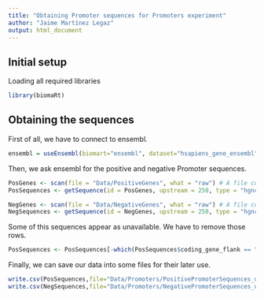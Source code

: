 ```yaml
---
title: "Obtaining Promoter sequences for Promoters experiment"
author: "Jaime Martínez Legaz"
output: html_document
---
```


## Initial setup

Loading all required libraries

```r
library(biomaRt)
```

## Obtaining the sequences

First of all, we have to connect to ensembl.

```r
ensembl = useEnsembl(biomart="ensembl", dataset="hsapiens_gene_ensembl", GRCh=37)
```

Then, we ask ensembl for the positive and negative Promoter sequences.

```r

PosGenes <- scan(file = "Data/PositiveGenes", what = "raw") # A file containing the positive genes
PosSequences <- getSequence(id = PosGenes, upstream = 250, type = "hgnc_symbol", seqType = "coding_gene_flank", mart = ensembl)

NegGenes <- scan(file = "Data/NegativeGenes", what = "raw") # A file containing 764 specific negative genes
NegSequences <- getSequence(id = NegGenes, upstream = 250, type = "hgnc_symbol", seqType = "coding_gene_flank", mart = ensembl)

```

Some of this sequences appear as unavailable. We have to remove those rows.

``` r
PosSequences <- PosSequences[-which(PosSequences$coding_gene_flank == "Sequence unavailable"),]
```

Finally, we can save our data into some files for their later use.

```r
write.csv(PosSequences,file="Data/Promoters/PositivePromoterSequences_untreated", row.names = FALSE, quote = FALSE)
write.csv(NegSequences,file="Data/Promoters/NegativePromoterSequences_untreated", row.names = FALSE, quote = FALSE)
```

